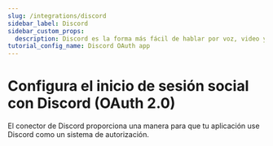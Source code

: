 ```yaml
---
slug: /integrations/discord
sidebar_label: Discord
sidebar_custom_props:
  description: Discord es la forma más fácil de hablar por voz, video y texto.
tutorial_config_name: Discord OAuth app
---
```




# Configura el inicio de sesión social con Discord (OAuth 2.0)

El conector de Discord proporciona una manera para que tu aplicación use Discord como un sistema de autorización.

<GuideTip />

<Integration />
